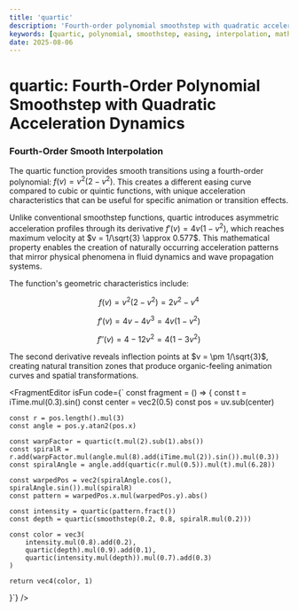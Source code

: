 ```yaml
---
title: 'quartic'
description: 'Fourth-order polynomial smoothstep with quadratic acceleration dynamics'
keywords: [quartic, polynomial, smoothstep, easing, interpolation, mathematical curves]
date: 2025-08-06
---
```



# quartic: Fourth-Order Polynomial Smoothstep with Quadratic Acceleration Dynamics

### Fourth-Order Smooth Interpolation

The quartic function provides smooth transitions using a fourth-order polynomial: $f(v) = v^2(2-v^2)$. This creates a different easing curve compared to cubic or quintic functions, with unique acceleration characteristics that can be useful for specific animation or transition effects.

Unlike conventional smoothstep functions, quartic introduces asymmetric acceleration profiles through its derivative $f'(v) = 4v(1-v^2)$, which reaches maximum velocity at $v = 1/\sqrt{3} \approx 0.577$. This mathematical property enables the creation of naturally occurring acceleration patterns that mirror physical phenomena in fluid dynamics and wave propagation systems.

The function's geometric characteristics include:

$$f(v) = v^2(2-v^2) = 2v^2 - v^4$$

$$f'(v) = 4v - 4v^3 = 4v(1-v^2)$$

$$f''(v) = 4 - 12v^2 = 4(1-3v^2)$$

The second derivative reveals inflection points at $v = \pm 1/\sqrt{3}$, creating natural transition zones that produce organic-feeling animation curves and spatial transformations.

<FragmentEditor
        isFun
        code={`
const fragment = () => {
	const t = iTime.mul(0.3).sin()
	const center = vec2(0.5)
	const pos = uv.sub(center)
	
	const r = pos.length().mul(3)
	const angle = pos.y.atan2(pos.x)
	
	const warpFactor = quartic(t.mul(2).sub(1).abs())
	const spiralR = r.add(warpFactor.mul(angle.mul(8).add(iTime.mul(2)).sin()).mul(0.3))
	const spiralAngle = angle.add(quartic(r.mul(0.5)).mul(t).mul(6.28))
	
	const warpedPos = vec2(spiralAngle.cos(), spiralAngle.sin()).mul(spiralR)
	const pattern = warpedPos.x.mul(warpedPos.y).abs()
	
	const intensity = quartic(pattern.fract())
	const depth = quartic(smoothstep(0.2, 0.8, spiralR.mul(0.2)))
	
	const color = vec3(
		intensity.mul(0.8).add(0.2),
		quartic(depth).mul(0.9).add(0.1),
		quartic(intensity.mul(depth)).mul(0.7).add(0.3)
	)
	
	return vec4(color, 1)
}`}
/>
